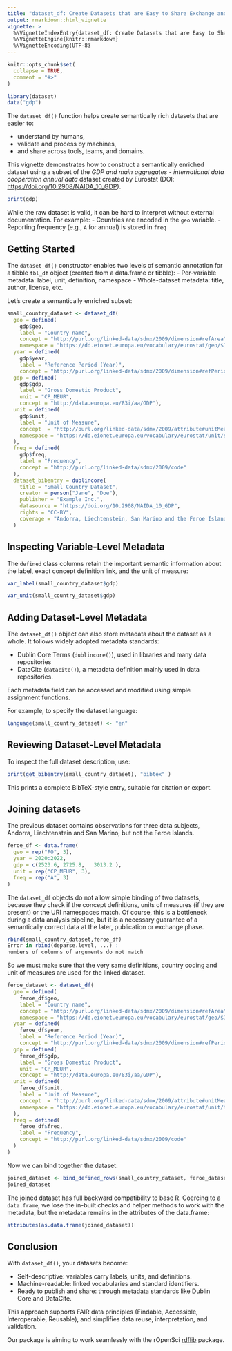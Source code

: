 ```yaml
---
title: "dataset_df: Create Datasets that are Easy to Share Exchange and Extend"
output: rmarkdown::html_vignette
vignette: >
  %\VignetteIndexEntry{dataset_df: Create Datasets that are Easy to Share Exchange and Extend}
  %\VignetteEngine{knitr::rmarkdown}
  %\VignetteEncoding{UTF-8}
---
```


```r
knitr::opts_chunk$set(
  collapse = TRUE,
  comment = "#>"
)
```
```r
library(dataset)
data("gdp")
```

The `dataset_df()` function helps create semantically rich datasets that are easier to:

- understand by humans,
- validate and process by machines,
- and share across tools, teams, and domains.

This vignette demonstrates how to construct a semantically enriched dataset using a subset of the  *GDP and main aggregates - international data cooperation annual data* dataset created by Eurostat (DOI: <https://doi.org/10.2908/NAIDA_10_GDP>).


```r
print(gdp)
```

While the raw dataset is valid, it can be hard to interpret without external documentation. For example:
- Countries are encoded in the `geo` variable.
- Reporting frequency (e.g., `A` for annual) is stored in `freq`

## Getting Started

The `dataset_df()` constructor enables two levels of semantic annotation for a tibble `tbl_df` object (created from a data.frame or tibble):
- Per-variable metadata: label, unit, definition, namespace
- Whole-dataset metadata: title, author, license, etc.

Let’s create a semantically enriched subset:

```r
small_country_dataset <- dataset_df(
  geo = defined(
    gdp$geo,
    label = "Country name",
    concept = "http://purl.org/linked-data/sdmx/2009/dimension#refArea", 
    namespace = "https://dd.eionet.europa.eu/vocabulary/eurostat/geo/$1"), 
  year = defined(
    gdp$year, 
    label = "Reference Period (Year)", 
    concept = "http://purl.org/linked-data/sdmx/2009/dimension#refPeriod"),
  gdp = defined(
    gdp$gdp, 
    label = "Gross Domestic Product", 
    unit = "CP_MEUR", 
    concept = "http://data.europa.eu/83i/aa/GDP"),
  unit = defined(
    gdp$unit,
    label = "Unit of Measure", 
    concept  = "http://purl.org/linked-data/sdmx/2009/attribute#unitMeasure", 
    namespace = "https://dd.eionet.europa.eu/vocabulary/eurostat/unit/$1"
  ),
  freq = defined(
    gdp$freq, 
    label = "Frequency", 
    concept = "http://purl.org/linked-data/sdmx/2009/code"
  ),
  dataset_bibentry = dublincore(
    title = "Small Country Dataset", 
    creator = person("Jane", "Doe"), 
    publisher = "Example Inc.", 
    datasource = "https://doi.org/10.2908/NAIDA_10_GDP", 
    rights = "CC-BY", 
    coverage = "Andorra, Liechtenstein, San Marino and the Feroe Islands")
  )
```

## Inspecting Variable-Level Metadata

The `defined` class columns retain the important semantic information about the label, exact concept definition link, and the unit of measure:

```r
var_label(small_country_dataset$gdp)
```
```r
var_unit(small_country_dataset$gdp)
```

## Adding Dataset-Level Metadata

The `dataset_df()` object can also store metadata about the dataset as a whole. It follows widely adopted metadata standards:

- Dublin Core Terms (`dublincore()`), used in libraries and many data repositories
- DataCite (`datacite()`), a metadata definition mainly used in data repositories. 

Each metadata field can be accessed and modified using simple assignment functions.

For example, to specify the dataset language:

```r
language(small_country_dataset) <- "en"
```

## Reviewing Dataset-Level Metadata

To inspect the full dataset description, use:

```r
print(get_bibentry(small_country_dataset), "bibtex" )
```

This prints a complete BibTeX-style entry, suitable for citation or export.


## Joining datasets

The previous dataset contains observations for three data subjects, Andorra, Liechtenstein and San Marino, but not the Feroe Islands.

```r
feroe_df <- data.frame(
  geo = rep("FO", 3),
  year = 2020:2022,
  gdp = c(2523.6, 2725.8,	3013.2 ),
  unit = rep("CP_MEUR", 3),
  freq = rep("A", 3)
)
```

The `dataset_df` objects do not allow simple binding of two datasets, because they check if the concept definitions, units of measures (if they are present) or the URI namespaces match. Of course, this is a bottleneck during a data analysis pipeline, but it is a necessary guarantee of a semantically correct data at the later, publication or exchange phase.

```r
rbind(small_country_dataset,feroe_df)
Error in rbind(deparse.level, ...) :
numbers of columns of arguments do not match
```

So we must make sure that the very same definitions, country coding and unit of measures are used for the linked dataset.

```r
feroe_dataset <- dataset_df(
  geo = defined(
    feroe_df$geo,
    label = "Country name",
    concept = "http://purl.org/linked-data/sdmx/2009/dimension#refArea", 
    namespace = "https://dd.eionet.europa.eu/vocabulary/eurostat/geo/$1"),
  year = defined(
    feroe_df$year, 
    label = "Reference Period (Year)", 
    concept = "http://purl.org/linked-data/sdmx/2009/dimension#refPeriod"),
  gdp = defined(
    feroe_df$gdp, 
    label = "Gross Domestic Product", 
    unit = "CP_MEUR", 
    concept = "http://data.europa.eu/83i/aa/GDP"),
  unit = defined(
    feroe_df$unit,
    label = "Unit of Measure", 
    concept  = "http://purl.org/linked-data/sdmx/2009/attribute#unitMeasure", 
    namespace = "https://dd.eionet.europa.eu/vocabulary/eurostat/unit/$1"
  ),
  freq = defined(
    feroe_df$freq, 
    label = "Frequency", 
    concept = "http://purl.org/linked-data/sdmx/2009/code"
  )
)
```

Now we can bind together the dataset.

```r
joined_dataset <- bind_defined_rows(small_country_dataset, feroe_dataset)
joined_dataset
```
The joined dataset has full backward compatibility to base R.  Coercing to a `data.frame`, we lose the in-built checks and helper methods to work with the metadata, but the metadata remains in the attributes of the data.frame: 
```r
attributes(as.data.frame(joined_dataset))
```

## Conclusion
With `dataset_df()`, your datasets become:

- Self-descriptive: variables carry labels, units, and definitions.
- Machine-readable: linked vocabularies and standard identifiers.
- Ready to publish and share: through metadata standards like Dublin Core and DataCite.

This approach supports FAIR data principles (Findable, Accessible, Interoperable, Reusable), and simplifies data reuse, interpretation, and validation.

Our package is aiming to work seamlessly with the rOpenSci [rdflib](https://github.com/ropensci/rdflib) package.  

